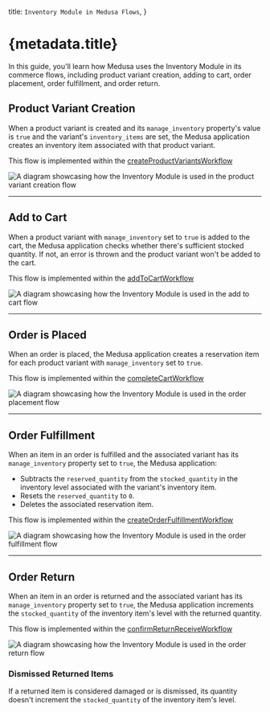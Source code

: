   title: `Inventory Module in Medusa Flows`,
}

# {metadata.title}

In this guide, you'll learn how Medusa uses the Inventory Module in its commerce flows, including product variant creation, adding to cart, order placement, order fulfillment, and order return.

## Product Variant Creation

When a product variant is created and its `manage_inventory` property's value is `true` and the variant's `inventory_items` are set, the Medusa application creates an inventory item associated with that product variant.

<Note title="Tip">

This flow is implemented within the [createProductVariantsWorkflow](/references/medusa-workflows/createProductVariantsWorkflow)

</Note>

![A diagram showcasing how the Inventory Module is used in the product variant creation flow](https://res.cloudinary.com/dza7lstvk/image/upload/v1709661511/Medusa%20Resources/inventory-product-create_khz2hk.jpg)

---

## Add to Cart

When a product variant with `manage_inventory` set to `true` is added to the cart, the Medusa application checks whether there's sufficient stocked quantity. If not, an error is thrown and the product variant won't be added to the cart.

<Note title="Tip">

This flow is implemented within the [addToCartWorkflow](/references/medusa-workflows/addToCartWorkflow)

</Note>

![A diagram showcasing how the Inventory Module is used in the add to cart flow](https://res.cloudinary.com/dza7lstvk/image/upload/v1709711645/Medusa%20Resources/inventory-cart-flow_achwq9.jpg)

---

## Order is Placed

When an order is placed, the Medusa application creates a reservation item for each product variant with `manage_inventory` set to `true`.

<Note title="Tip">

This flow is implemented within the [completeCartWorkflow](/references/medusa-workflows/completeCartWorkflow)

</Note>

![A diagram showcasing how the Inventory Module is used in the order placement flow](https://res.cloudinary.com/dza7lstvk/image/upload/v1709712005/Medusa%20Resources/inventory-order-placed_qdxqdn.jpg)

---

## Order Fulfillment

When an item in an order is fulfilled and the associated variant has its `manage_inventory` property set to `true`, the Medusa application:

- Subtracts the `reserved_quantity` from the `stocked_quantity` in the inventory level associated with the variant's inventory item.
- Resets the `reserved_quantity` to `0`.
- Deletes the associated reservation item.

<Note title="Tip">

This flow is implemented within the [createOrderFulfillmentWorkflow](/references/medusa-workflows/createOrderFulfillmentWorkflow)

</Note>

![A diagram showcasing how the Inventory Module is used in the order fulfillment flow](https://res.cloudinary.com/dza7lstvk/image/upload/v1709712390/Medusa%20Resources/inventory-order-fulfillment_o9wdxh.jpg)

---

## Order Return

When an item in an order is returned and the associated variant has its `manage_inventory` property set to `true`, the Medusa application increments the `stocked_quantity` of the inventory item's level with the returned quantity.

<Note title="Tip">

This flow is implemented within the [confirmReturnReceiveWorkflow](/references/medusa-workflows/confirmReturnReceiveWorkflow)

</Note>

![A diagram showcasing how the Inventory Module is used in the order return flow](https://res.cloudinary.com/dza7lstvk/image/upload/v1709712457/Medusa%20Resources/inventory-order-return_ihftyk.jpg)

### Dismissed Returned Items

If a returned item is considered damaged or is dismissed, its quantity doesn't increment the `stocked_quantity` of the inventory item's level.